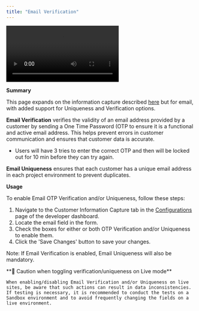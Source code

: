 ```yaml
---
title: "Email Verification"
---
```


![](https://dynamic-labs.github.io/readme-embeds/videos/email_verification.mov)

**Summary**

This page expands on the information capture described  [here](/users/information-capture) but for email, with added support for Uniqueness and Verification options.

**Email Verification** verifies the validity of an email address provided by a customer by sending a One Time Password (OTP to ensure it is a functional and active email address. This helps prevent errors in customer communication and ensures that customer data is accurate. 

- Users will have 3 tries to enter the correct OTP and then will be locked out for 10 min before they can try again.

**Email Uniqueness** ensures that each customer has a unique email address in each project environment to prevent duplicates.

**Usage**

To enable Email OTP Verification and/or Uniqueness, follow these steps:

1. Navigate to the Customer Information Capture tab in the [Configurations](https://app.dynamic.xyz/dashboard/configurations) page of the developer dashboard.
2. Locate the email field in the form.
3. Check the boxes for either or both OTP Verification and/or Uniqueness to enable them.
4. Click the 'Save Changes' button to save your changes.

Note: If Email Verification is enabled, Email Uniqueness will also be mandatory.

<Warning>
    **🚧 Caution when toggling verification/uniqueness on Live mode**

    When enabling/disabling Email Verification and/or Uniqueness on live sites, be aware that such actions can result in data inconsistencies. If testing is necessary, it is recommended to conduct the tests on a Sandbox environment and to avoid frequently changing the fields on a live environment.
</Warning>